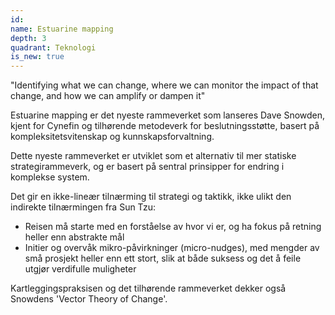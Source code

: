```yaml
---
id:
name: Estuarine mapping
depth: 3
quadrant: Teknologi
is_new: true
---
```


"Identifying what we can change, where we can monitor the impact of that change, 
and how we can amplify or dampen it"

Estuarine mapping er det nyeste rammeverket som lanseres Dave Snowden, 
kjent for Cynefin og tilhørende metodeverk for beslutningsstøtte, 
basert på kompleksitetsvitenskap og kunnskapsforvaltning.

Dette nyeste rammeverket er utviklet som et alternativ til mer statiske 
strategirammeverk, og er basert på sentral prinsipper for endring i komplekse system. 

Det gir en ikke-lineær tilnærming til strategi og taktikk, 
ikke ulikt den indirekte tilnærmingen fra Sun Tzu:

- Reisen må starte med en forståelse av hvor vi er, og ha fokus på retning heller enn abstrakte mål
- Initier og overvåk mikro-påvirkninger (micro-nudges), med mengder av små prosjekt heller enn ett stort, slik at både suksess og det å feile utgjør verdifulle muligheter

Kartleggingspraksisen og det tilhørende rammeverket dekker også Snowdens 'Vector Theory of Change'.
